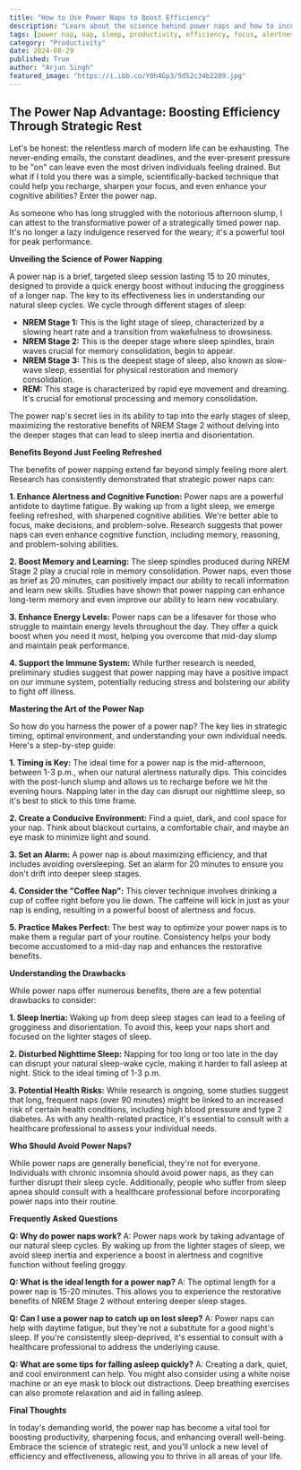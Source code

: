 ```yaml
---
title: "How to Use Power Naps to Boost Efficiency"
description: "Learn about the science behind power naps and how to incorporate them into your routine to improve alertness, cognitive function, and overall productivity. Discover the benefits of strategically timed naps for better memory, energy levels, and even your immune system. "
tags: [power nap, nap, sleep, productivity, efficiency, focus, alertness, energy, cognitive function, memory, learning, immune system, health, well-being, lifestyle, work, study, stress, fatigue]
category: "Productivity"
date: 2024-08-29
published: True
author: "Arjun Singh"
featured_image: "https://i.ibb.co/Y0h4Gp3/5d52c34b2289.jpg"
---
```


## The Power Nap Advantage: Boosting Efficiency Through Strategic Rest

Let's be honest: the relentless march of modern life can be exhausting. The never-ending emails, the constant deadlines, and the ever-present pressure to be "on" can leave even the most driven individuals feeling drained. But what if I told you there was a simple, scientifically-backed technique that could help you recharge, sharpen your focus, and even enhance your cognitive abilities? Enter the power nap.

As someone who has long struggled with the notorious afternoon slump, I can attest to the transformative power of a strategically timed power nap. It's no longer a lazy indulgence reserved for the weary; it's a powerful tool for peak performance.

**Unveiling the Science of Power Napping**

A power nap is a brief, targeted sleep session lasting 15 to 20 minutes, designed to provide a quick energy boost without inducing the grogginess of a longer nap. The key to its effectiveness lies in understanding our natural sleep cycles. We cycle through different stages of sleep: 

* **NREM Stage 1:** This is the light stage of sleep, characterized by a slowing heart rate and a transition from wakefulness to drowsiness.
* **NREM Stage 2:**  This is the deeper stage where sleep spindles, brain waves crucial for memory consolidation, begin to appear.
* **NREM Stage 3:**  This is the deepest stage of sleep, also known as slow-wave sleep, essential for physical restoration and memory consolidation.
* **REM:** This stage is characterized by rapid eye movement and dreaming. It's crucial for emotional processing and memory consolidation.

The power nap's secret lies in its ability to tap into the early stages of sleep, maximizing the restorative benefits of NREM Stage 2 without delving into the deeper stages that can lead to sleep inertia and disorientation.

**Benefits Beyond Just Feeling Refreshed**

The benefits of power napping extend far beyond simply feeling more alert. Research has consistently demonstrated that strategic power naps can:

**1. Enhance Alertness and Cognitive Function:** Power naps are a powerful antidote to daytime fatigue. By waking up from a light sleep, we emerge feeling refreshed, with sharpened cognitive abilities.  We're better able to focus, make decisions, and problem-solve.  Research suggests that power naps can even enhance cognitive function, including memory, reasoning, and problem-solving abilities.

**2. Boost Memory and Learning:**  The sleep spindles produced during NREM Stage 2 play a crucial role in memory consolidation. Power naps, even those as brief as 20 minutes, can positively impact our ability to recall information and learn new skills.  Studies have shown that power napping can enhance long-term memory and even improve our ability to learn new vocabulary.

**3. Enhance Energy Levels:**  Power naps can be a lifesaver for those who struggle to maintain energy levels throughout the day. They offer a quick boost when you need it most, helping you overcome that mid-day slump and maintain peak performance.

**4. Support the Immune System:**  While further research is needed, preliminary studies suggest that power napping may have a positive impact on our immune system, potentially reducing stress and bolstering our ability to fight off illness.

**Mastering the Art of the Power Nap**

So how do you harness the power of a power nap? The key lies in strategic timing, optimal environment, and understanding your own individual needs. Here's a step-by-step guide:

**1. Timing is Key:**  The ideal time for a power nap is the mid-afternoon, between 1-3 p.m., when our natural alertness naturally dips. This coincides with the post-lunch slump and allows us to recharge before we hit the evening hours. Napping later in the day can disrupt our nighttime sleep, so it's best to stick to this time frame.

**2. Create a Conducive Environment:**  Find a quiet, dark, and cool space for your nap.  Think about blackout curtains, a comfortable chair, and maybe an eye mask to minimize light and sound.

**3. Set an Alarm:**  A power nap is about maximizing efficiency, and that includes avoiding oversleeping. Set an alarm for 20 minutes to ensure you don't drift into deeper sleep stages.

**4. Consider the "Coffee Nap":**  This clever technique involves drinking a cup of coffee right before you lie down.  The caffeine will kick in just as your nap is ending, resulting in a powerful boost of alertness and focus. 

**5. Practice Makes Perfect:**  The best way to optimize your power naps is to make them a regular part of your routine.  Consistency helps your body become accustomed to a mid-day nap and enhances the restorative benefits.

**Understanding the Drawbacks**

While power naps offer numerous benefits, there are a few potential drawbacks to consider:

**1. Sleep Inertia:**  Waking up from deep sleep stages can lead to a feeling of grogginess and disorientation. To avoid this, keep your naps short and focused on the lighter stages of sleep.

**2. Disturbed Nighttime Sleep:**  Napping for too long or too late in the day can disrupt your natural sleep-wake cycle, making it harder to fall asleep at night. Stick to the ideal timing of 1-3 p.m.

**3. Potential Health Risks:**  While research is ongoing, some studies suggest that long, frequent naps (over 90 minutes) might be linked to an increased risk of certain health conditions, including high blood pressure and type 2 diabetes.  As with any health-related practice, it's essential to consult with a healthcare professional to assess your individual needs.

**Who Should Avoid Power Naps?**

While power naps are generally beneficial, they're not for everyone. Individuals with chronic insomnia should avoid power naps, as they can further disrupt their sleep cycle. Additionally, people who suffer from sleep apnea should consult with a healthcare professional before incorporating power naps into their routine. 

**Frequently Asked Questions**

**Q: Why do power naps work?**
A: Power naps work by taking advantage of our natural sleep cycles.  By waking up from the lighter stages of sleep, we avoid sleep inertia and experience a boost in alertness and cognitive function without feeling groggy.

**Q: What is the ideal length for a power nap?**
A: The optimal length for a power nap is 15-20 minutes. This allows you to experience the restorative benefits of NREM Stage 2 without entering deeper sleep stages.

**Q: Can I use a power nap to catch up on lost sleep?**
A:  Power naps can help with daytime fatigue, but they're not a substitute for a good night's sleep. If you're consistently sleep-deprived, it's essential to consult with a healthcare professional to address the underlying cause.

**Q: What are some tips for falling asleep quickly?**
A:  Creating a dark, quiet, and cool environment can help.  You might also consider using a white noise machine or an eye mask to block out distractions.  Deep breathing exercises can also promote relaxation and aid in falling asleep.

**Final Thoughts**

In today's demanding world, the power nap has become a vital tool for boosting productivity, sharpening focus, and enhancing overall well-being. Embrace the science of strategic rest, and you'll unlock a new level of efficiency and effectiveness, allowing you to thrive in all areas of your life.
